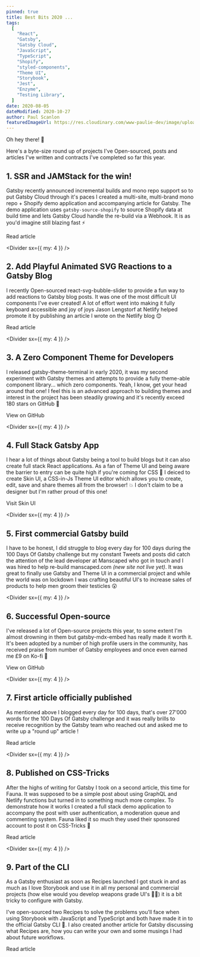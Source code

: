 ```yaml
---
pinned: true
title: Best Bits 2020 ...
tags:
  [
    "React",
    "Gatsby",
    "Gatsby Cloud",
    "JavaScript",
    "TypeScript",
    "Shopify",
    "styled-components",
    "Theme UI",
    "Storybook",
    "Jest",
    "Enzyme",
    "Testing Library",
  ]
date: 2020-08-05
dateModified: 2020-10-27
author: Paul Scanlon
featuredImageUrl: https://res.cloudinary.com/www-paulie-dev/image/upload/v1603825597/paulie.dev/2020/best-bits/best-bits_icmyn7.jpg
---
```


Oh hey there! 👋

Here's a byte-size round up of projects I've Open-sourced, posts and articles I've written and contracts I've completed so far this year.

<Divider />

## 1. SSR and JAMStack for the win!

Gatsby recently announced <Link href="https://www.gatsbyjs.org/blog/2020-04-22-announcing-incremental-builds/" target="_blank">incremental builds</Link> and mono repo support so to put Gatsby Cloud through it's paces I created a multi-site, multi-brand mono repo + Shopify demo application and accompanying article for Gatsby. The demo application uses `gatsby-source-shopify` to source Shopify data at build time and lets Gatsby Cloud handle the re-build via a Webhook. It is as you'd imagine still blazing fast ⚡

<Link
  href="https://www.gatsbyjs.com/blog/gatsby-cloud-good-friend/"
  target="_blank"
>
  Read article
</Link>

<Divider sx={{ my: 4 }} />

## 2. Add Playful Animated SVG Reactions to a Gatsby Blog

I recently Open-sourced <Link href="https://react-svg-bubble-slider.netlify.app/" target="_blank">react-svg-bubble-slider</Link> to provide a fun way to add reactions to Gatsby blog posts. It was one of the most difficult UI components I've ever created! A lot of effort went into making it fully keyboard accessible and joy of joys Jason Lengstorf at Netlify helped promote it by publishing an article I wrote on the Netlify blog 😊

<Link
  href="https://www.netlify.com/blog/2020/07/16/add-playful-animated-svg-reactions-to-a-gatsby-blog/"
  target="_blank"
>
  Read article
</Link>

<Divider sx={{ my: 4 }} />

## 3. A Zero Component Theme for Developers

I released <Link href="https://gatsby-theme-terminal.netlify.app/" target="_blank">
gatsby-theme-terminal</Link> in early 2020, it was my second experiment with Gatsby themes and attempts
to provide a fully theme-able component library... which zero components. Yeah,
I know, get your head around that one! I feel this is an advanced approach to
building themes and interest in the project has been steadily growing and it's
recently exceed 180 stars on GitHub 🎉

<Link
  href="https://github.com/PaulieScanlon/gatsby-theme-terminal"
  target="_blank"
>
  View on GitHub
</Link>

<Divider sx={{ my: 4 }} />

## 4. Full Stack Gatsby App

I hear a lot of things about Gatsby being a tool to build blogs but it can also create full stack React applications. As a fan of Theme UI and being aware the barrier to entry can be quite high if you're coming for CSS 🤢 I deiced to create Skin UI, a CSS-in-Js Theme UI editor which allows you to create, edit, save and share themes all from the browser! 💥 I don't claim to be a designer but I'm rather proud of this one!

<Link href="https://www.skin-ui.com/" target="_blank">
  Visit Skin UI
</Link>

<Divider sx={{ my: 4 }} />

## 5. First commercial Gatsby build

I have to be honest, I did struggle to blog every day for 100 days during the <Link href="https://paulie.dev/posts/2020/01/100DaysOfGatsby/" target="_blank">100 Days Of Gatsby</Link> challenge but my constant Tweets and posts did catch the attention of the lead developer at Manscaped who got in touch and I was hired to help re-build manscaped.com _(new site not live yet)_. It was great to finally use Gatsby and Theme UI in a commercial project and while the world was on lockdown I was crafting beautiful UI's to increase sales of products to help men groom their testicles 😲

<Divider sx={{ my: 4 }} />

## 6. Successful Open-source

I've released a lot of Open-source projects this year, to some extent I'm almost drowning in them but <Link href='https://gatsby-mdx-embed.netlify.app/' target="_blank">gatsby-mdx-embed</Link> has really made it worth it. It's been adopted by a number of high profile users in the community, has received praise from number of Gatsby employees and once even earned me £9 on Ko-fi 🤑

<Link href="https://github.com/PaulieScanlon/gatsby-mdx-embed" target="_blank">
  View on GitHub
</Link>

<Divider sx={{ my: 4 }} />

## 7. First article officially published

As mentioned above I blogged every day for 100 days, that's over 27'000 words for the <Link href="https://paulie.dev/posts/2020/01/100DaysOfGatsby/" target="_blank">100 Days Of Gatsby</Link> challenge and it was really brills to receive recognition by the Gatsby team who reached out and asked me to write up a "round up" article !

<Link
  href="https://www.gatsbyjs.org/blog/2020-04-20-paulie-scanlons-journey-of-100-days/"
  target="_blank"
>
  Read article
</Link>

<Divider sx={{ my: 4 }} />

## 8. Published on CSS-Tricks

After the highs of writing for Gatsby I took on a second article, this time for Fauna. It was supposed to be a simple post about using GraphQL and Netlify functions but turned in to something much more complex. To demonstrate how it works I created a full stack <Link href="https://fauna-gatsby-comments.netlify.app/" target="_blank">demo application</Link> to accompany the post with user authentication, a moderation queue and commenting system. Fauna liked it so much they used their sponsored account to post it on CSS-Tricks 🕺

<Link
  href="https://css-tricks.com/roll-your-own-comments-with-gatsby-and-faunadb/"
  target="_blank"
>
  Read article
</Link>

<Divider sx={{ my: 4 }} />

## 9. Part of the CLI

As a Gatsby enthusiast as soon as Recipes launched I got stuck in and as much as I love Storybook and use it in all my personal and commercial projects (how else would you develop weapons grade UI's 🤷‍♂️) it is a bit tricky to configure with Gatsby.

I've open-sourced two <Link href="https://paulie.dev/posts/2020/05/gatsby-cli-recipes/" target="_blank">Recipes</Link> to solve the problems you'll face when using Storybook with JavaScript and TypeScript and both have made it in to the official Gatsby CLI 💯. I also created another article for Gatsby discussing what Recipes are, how you can write your own and some musings I had about future workflows.

<Link
  href="https://www.gatsbyjs.org/blog/2020-05-21-gatsby-recipes/"
  target="_blank"
>
  Read article
</Link>
